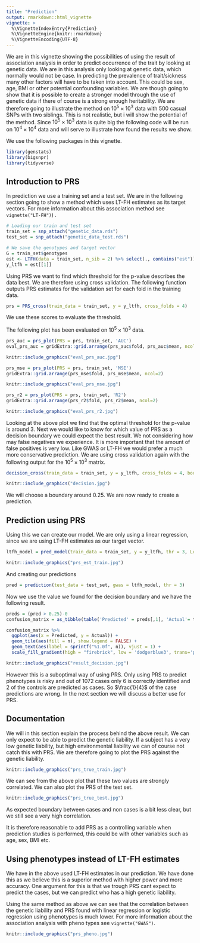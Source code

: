 ```yaml
---
title: "Prediction"
output: rmarkdown::html_vignette
vignette: >
  %\VignetteIndexEntry{Prediction}
  %\VignetteEngine{knitr::rmarkdown}
  %\VignetteEncoding{UTF-8}
---
```


We are in this vignette showing the possibilities of using the result of association analysis in order to predict occurrence of the trait by looking at genetic data. We are in this analysis only looking at genetic data, which normally would not be case. In predicting the prevalence of trait/sickness many other factors will have to be taken into account. This could be sex, age, BMI or other potential confounding variables. We are though going to show that it is possible to create a stronger model through the use of genetic data if there of course is a strong enough heritability. We are therefore going to illustrate the method on $10^5\times10^3$ data with 500 casual SNPs with two siblings. This is not realistic, but i will show the potential of the method. Since $10^5\times10^3$ data is quite big the following code will be run on $10^4\times10^4$ data and will serve to illustrate how found the results we show.

We use the following packages in this vignette.

```r
library(genstats)
library(bigsnpr)
library(tidyverse)
```


## Introduction to PRS 

In prediction we use a training set and a test set. We are in the following section going to show a method which uses LT-FH estimates as its target vectors. For more information about this association method see `vignette("LT-FH")`) .
```r
# Loading our train and test set
train_set = snp_attach("genetic_data.rds")
test_set = snp_attach("genetic_data_test.rds")

# We save the genotypes and target vector
G = train_set$genotypes
est <- LTFH(data = train_set, n_sib = 2) %>% select(., contains("est"))
y_ltfh = est[[1]]

```

Using PRS we want to find which threshold for the p-value describes the data best. We are therefore using cross validation. The following function outputs PRS estimates for the validation set for each fold in the training data.

```r
prs = PRS_cross(train_data = train_set, y = y_ltfh, cross_folds = 4)
```

We use these scores to evaluate the threshold. 

The following plot has been evaluated on $10^5\times10^3$ data.


```r
prs_auc = prs_plot(PRS = prs, train_set, 'AUC')
eval_prs_auc = gridExtra::grid.arrange(prs_auc$fold, prs_auc$mean, ncol=2)
```

```r
knitr::include_graphics("eval_prs_auc.jpg")
```


```r
prs_mse = prs_plot(PRS = prs, train_set, 'MSE')
gridExtra::grid.arrange(prs_mse$fold, prs_mse$mean, ncol=2)
```


```r
knitr::include_graphics("eval_prs_mse.jpg")
```


```r
prs_r2 = prs_plot(PRS = prs, train_set, 'R2')
gridExtra::grid.arrange(prs_r2$fold, prs_r2$mean, ncol=2)
```


```r
knitr::include_graphics("eval_prs_r2.jpg")
```



Looking at the above plot we find that the optimal threshold for the p-value is around 3.
Next we would like to know for which value of PRS as a decision boundary we could expect the best result. We not considering how may false negatives we experience. It is more important that the amount of false positives is very low. Like GWAS or LT-FH we would prefer a much more conservative prediction. We are using cross validation again with the following output for the $10^5\times10^3$ matrix.

```r
decision_cross(train_data = train_set, y = y_ltfh, cross_folds = 4, bounds=seq(0.2, 0.3, 0.01), thr = 3)
```


```r
knitr::include_graphics("decision.jpg")
```

We will choose a boundary around 0.25. We are now ready to create a prediction.



## Prediction using PRS
Using this we can create our model. We are only using a linear regression, since we are using LT-FH estimates as our target vector.
```r
ltfh_model = pred_model(train_data = train_set, y = y_ltfh, thr = 3, LogReg = FALSE)
```

```r
knitr::include_graphics("prs_est_train.jpg")
```

And creating our predictions

```r
pred = prediction(test_data = test_set, gwas = ltfh_model, thr = 3)
```

Now we use the value we found for the decision boundary and we have the following result.

```r
preds = (pred > 0.25)-0
confusion_matrix = as_tibble(table('Predicted' = preds[,1], 'Actual'= test_set$fam$pheno_0))

confusion_matrix %>% 
  ggplot(aes(x = Predicted, y = Actual)) +
  geom_tile(aes(fill = n), show.legend = FALSE) +
  geom_text(aes(label = sprintf("%1.0f", n)), vjust = 1) +
  scale_fill_gradient(high = "firebrick", low = 'dodgerblue3', trans='pseudo_log')
```

```r
knitr::include_graphics("result_decision.jpg")
```


However this is a suboptimal way of using PRS. Only using PRS to predict phenotypes is risky and out of 1072  cases only 6 is correctly identified and 2 of the controls are predicted as cases. So $\frac{1}{4}$ of the case predictions are wrong. In the next section we will discuss a better use for PRS. 

## Documentation

We will in this section explain the process behind the above result. We can only expect to be able to predict the genetic liability. If a subject has a very low genetic liability, but high environmental liability we can of course not catch this with PRS. We are therefore going to plot the PRS against the genetic liability.

```r
knitr::include_graphics("prs_true_train.jpg")
```

We can see from the above plot that these two values are strongly correlated. We can also plot the PRS of the test set.

```r
knitr::include_graphics("prs_true_test.jpg")
```

As expected boundary between cases and non cases is a bit less clear, but we still see a very high correlation.

It is therefore reasonable to add PRS as a controlling variable when prediction studies is performed, this could be with other variables such as age, sex, BMI etc.

## Using phenotypes instead of LT-FH estimates

We have in the above used LT-FH estimates in our prediction. We have done this as we believe this is a superior method with higher power and more accuracy. One argument for this is that we trough PRS cant expect to predict the cases, but we can predict who has a high genetic liability.


Using the same method as above we can see that the correlation between the genetic liability and PRS found with linear regression or logistic regression using phenotypes is much lower. For more information about the association analysis with pheno types see `vignette("GWAS")`.


```r
knitr::include_graphics("prs_pheno.jpg")
```






